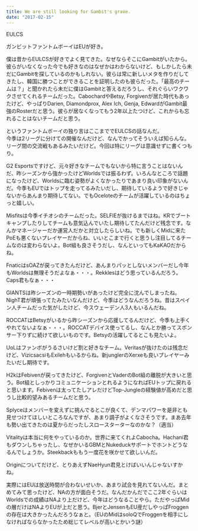 ```yaml
---
title: We are still looking for Gambit's grave.
date: "2017-02-15"
---
```


EULCS

ガンビットファントムボーイはEUが好き。

僕は昔からEULCSが好きでよく見てきた。なぜならそこにGambitがいたから。彼らがいなくなった今でも好きなのはなぜかはわからないけど、もしかしたら未だにGambitを探しているのかもしれない。彼らは常に新しいメタを作りだしてきたし、韓国に勝つことができることを証明したのも彼らだった。「最高のチームは？」と聞かれたら未だに僕はGambitと答えるだろうし、それぐらいワクワクさせてくれるチームだった。CabochardやBetsy, Forgivenが居た時代もあったけど、やっぱりDarien, Diamondprox, Alex Ich, Genja, EdwardがGambit最強のRosterだと思う。彼らが居なくなってもう2年以上たつけど、これからも忘れることはないチームだと思う。

というファントムボーイの独り言はここまででEULCSの話なんだ。  
今季は2リーグに分けての開催なんだけど、なんでかってそういえば知らんな。リーグ間の交流戦もあるみたいだけど。今回は特にリーグは意識せずに書くつもり。

G2 Esportsですけど、元々好きなチームでもないから特に言うことはないんだ、昨シーズンから強かったけどWorldsでは振るわず。いろんなところで話題になったけど、Worldsに臨む姿勢がよくなかったりであまり良い印象がないんだ。今季もEUではトップを走ってるみたいだし、期待しているようで好きじゃないからあんまり期待してない。でもOceloteのチームが活躍しているのはちょっと嬉しい。

Misfitsは今季イチオシのチームだった。SELFIEが抜けるまではね。KRでブートキャンプしたりしてチームも意気込んでいたし期待してたんだけど残念です。なんかマネージャーだか運営人だかと対立したらしいね。でも新しくMidに来たPoEも悪くないプレイヤーだからね、いいとこまで行くと思うし注目してるチームなのは変わらないよ。Bot組も良さそうだし、なんといってもKaKAOだからね。

FnaticはsOAZが戻ってきたんだけど、あんまりパッとしないメンバーだし今年もWorldsは無理そうだよなぁ・・・。Rekklesはどう思っているんだろう。Caps君もなぁ・・・

GIANTSは昨シーズンの一時期勢いがあったけど完全に沈んでしまったね。NighT君が頑張ってたみたいなんだけど、今季はどうなんだろうね。昔はスペイン人チームだった気がしたけど、今スウェーデン人3人もいるんだね。

ROCCATはBetsyがいるから昨シーズンから応援してるんだけど、今季も上手くやれてないよなぁ・・・。ROCCATデバイス使ってるし、なんとか勝ってスポンサー下りずに続けて欲しいものです。Betsyの活躍してるとこも見たいよ。

UoLはファンボがうるさいけど割と好きなチーム。Veritasが抜けたのは残念だけど、VizicsacsiもExilehもいるからね。新junglerのXerxeも良いプレイヤーみたいだし期待です。

H2kはFebivenが戻ってきたけど、ForgivenとVaderのBot組の離脱が大きいと思う。Bot組としっかりコミュニケーションとれるようになればEUトップに戻れると思います。Febivenは太ってたしアレだけどTop-Jungleの経験値が高めだと思うし比較的望みあるチームだと思う。

Splyceはメンバーを変えずに挑んでるとこが良くて、デンマパワーを是非とも見せつけてほしいところなんですが、あまり調子がよくなさそうです。まあ去年も勢い出てきたのは夏からだったしスロースターターなのかな？（適当）

Vitalityは本当に何をやっているのか。世界に来てくれよCabocha。Hachani君もダウンしちゃったし、なぜかいるGBMとNukeduckサポートでホントどうなるんでしょうか。Steekbackももう一度花を咲かせて欲しいんだ。

Originについてだけど、とりあえずNaeHyun君見とけばいいんじゃないすかね。

実際にはEUは放送時間が合わないせいか、あまり試合を見れてないんだ。まとめてみて思ったけど、NAの方が面白そうだ。なんだかんだでここ2年ぐらいはWorldsでの成績はNAより上だけど、今年はどうなることやら。ただやっぱMidの層だけはNAよりEUが上だと思う。BjerとJensenもEU産だしやっぱFroggenの存在は大きかったんだろうなぁと。（EUのMidはsoloQでFroggenを相手にしなければならなかったため総じてレベルが高いとかいう謎）